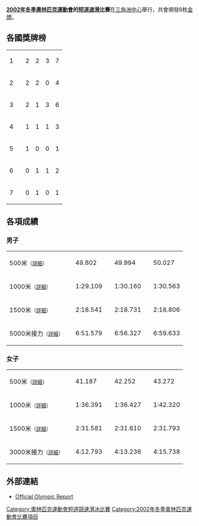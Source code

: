 '''[[2002年冬季奧林匹克運動會|2002年冬季奧林匹克運動會]]的[[短道速滑|短道速滑]]比賽'''在[[三角洲中心|三角洲中心]]舉行，共會頒發8枚[[金牌|金牌]]。

== 各國獎牌榜 ==
{| {{RankedMedalTable|class=wikitable sortable}}
|-
| 1 || align="left" | {{flagIOC|CHN|2002年冬季}} || 2 || 2 || 3 || 7
|-
| 2 || align="left" | {{flagIOC|KOR|2002年冬季}} || 2 || 2 || 0 || 4
|-
| 3 || align="left" | {{flagIOC|CAN|2002年冬季}} || 2 || 1 || 3 || 6
|-
| 4 || align="left" | {{flagIOC|USA|2002年冬季}} || 1 || 1 || 1 || 3
|-
| 5 || align="left" | {{flagIOC|AUS|2002年冬季}} || 1 || 0 || 0 || 1
|-
| 6 || align="left" | {{flagIOC|BUL|2002年冬季}} || 0 || 1 || 1 || 2
|-
| 7 || align="left" | {{flagIOC|ITA|2002年冬季}} || 0 || 1 || 0 || 1
|}

== 各項成績 ==
=== 男子 ===
{| {{MedalistTable|type=項目|columns=2|labelwidth=180px|style=font-size:small;}}
|-
|500米<small>（[[2002年冬季奥林匹克运动会短道速滑比赛—男子500米|詳細]]）</small>
| {{flagIOCathlete|[[马克·加尼翁|马克·加尼翁]]|CAN|2002年冬季}}||49.802
| {{flagIOCathlete|[[若纳唐·吉尔梅特|若纳唐·吉尔梅特]]|CAN|2002年冬季}}||49.994
| {{flagIOCathlete|[[拉斯蒂·史密斯|拉斯蒂·史密斯]]|USA|2002年冬季}}||50.027
|-
|1000米<small>（[[2002年冬季奥林匹克运动会短道速滑比赛—男子1000米|詳細]]）</small>
| {{flagIOCathlete|[[斯蒂芬·布拉德伯里|斯蒂芬·布拉德伯里]]|AUS|2002年冬季}}||1:29.109
| {{flagIOCathlete|[[阿波罗·安东·奥诺|阿波罗·安东·奥诺]]|USA|2002年冬季}}||1:30.160
| {{flagIOCathlete|[[马蒂厄·蒂尔科特|马蒂厄·蒂尔科特]]|CAN|2002年冬季}}||1:30.563
|-
|1500米<small>（[[2002年冬季奥林匹克运动会短道速滑比赛—男子1500米|詳細]]）</small>
| {{flagIOCathlete|[[阿波罗·安东·奥诺|阿波罗·安东·奥诺]]|USA|2002年冬季}}||2:18.541
| {{flagIOCathlete|[[李佳军|李佳军]]|CHN|2002年冬季}}||2:18.731
| {{flagIOCathlete|[[马克·加尼翁|马克·加尼翁]]|CAN|2002年冬季}}||2:18.806
|-
|5000米接力<small>（[[2002年冬季奥林匹克运动会短道速滑比赛—男子5000米接力|詳細]]）</small>
| {{flagIOCteam|CAN|2002年冬季}}||6:51.579
| {{flagIOCteam|ITA|2002年冬季}}||6:56.327
| {{flagIOCteam|CHN|2002年冬季}}||6:59.633
|}

=== 女子 ===
{| {{MedalistTable|type=項目|columns=2|labelwidth=180px|style=font-size:small;}}
|-
|500米<small>（[[2002年冬季奥林匹克运动会短道速滑比赛—女子500米|詳細]]）</small>
| {{flagIOCathlete|[[楊揚|楊揚 (A)]]|CHN|2002年冬季}}||41.187
| {{flagIOCathlete|[[艾芙金妮亚·拉达诺娃|艾芙金妮亚·拉达诺娃]]|BUL|2002年冬季}}||42.252
| {{flagIOCathlete|[[王春露|王春露]]|CHN|2002年冬季}}||43.272
|-
|1000米<small>（[[2002年冬季奥林匹克运动会短道速滑比赛—女子1000米|詳細]]）</small>
| {{flagIOCathlete|[[楊揚|楊揚 (A)]]|CHN|2002年冬季}}||1:36.391
| {{flagIOCathlete|[[高基铉|高基铉]]|KOR|2002年冬季}}||1:36.427
| {{flagIOCathlete|[[楊陽_(短道速滑)|楊陽 (S)]]|CHN|2002年冬季}}||1:42.320
|-
|1500米<small>（[[2002年冬季奥林匹克运动会短道速滑比赛—女子1500米|詳細]]）</small>
| {{flagIOCathlete|[[高基铉|高基铉]]|KOR|2002年冬季}}||2:31.581
| {{flagIOCathlete|[[崔恩景|崔恩景]]|KOR|2002年冬季}}||2:31.610
| {{flagIOCathlete|[[艾芙金妮亚·拉达诺娃|艾芙金妮亚·拉达诺娃]]|BUL|2002年冬季}}||2:31.793
|-
|3000米接力<small>（[[2002年冬季奥林匹克运动会短道速滑比赛—女子3000米接力|詳細]]）</small>
| {{flagIOCteam|KOR|2002年冬季}}||4:12.793
| {{flagIOCteam|CHN|2002年冬季}}||4:13.236
| {{flagIOCteam|CAN|2002年冬季}}||4:15.738
|}

== 外部連結 ==
* [https://web.archive.org/web/20070612020125/http://www.la84foundation.org/5va/reports_frmst.htm Official Olympic Report]

{{奥林匹克运动会短道速滑比赛}}

[[Category:奧林匹克運動會短道競速滑冰比賽|Category:奧林匹克運動會短道競速滑冰比賽]]
[[Category:2002年冬季奧林匹克運動會比賽項目|Category:2002年冬季奧林匹克運動會比賽項目]]